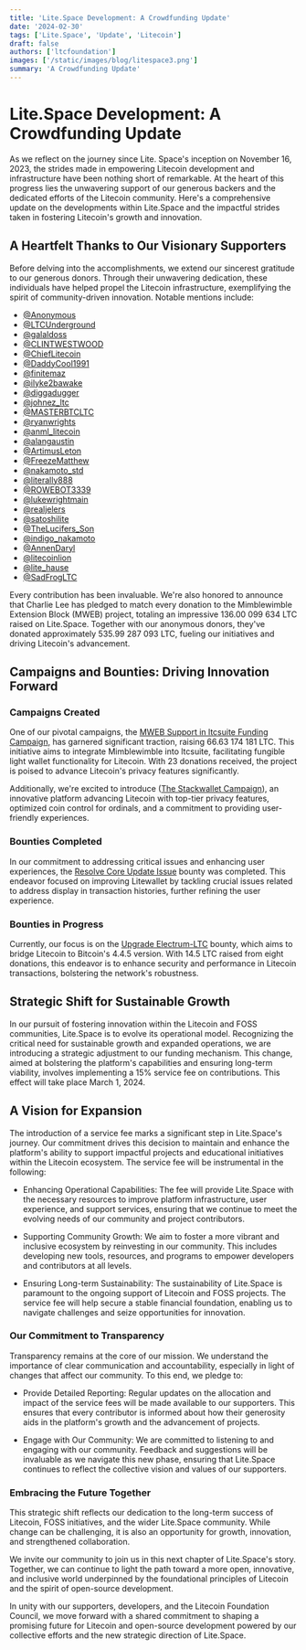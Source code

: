 ```yaml
---
title: 'Lite.Space Development: A Crowdfunding Update'
date: '2024-02-30'
tags: ['Lite.Space', 'Update', 'Litecoin']
draft: false
authors: ['ltcfoundation']
images: ['/static/images/blog/litespace3.png']
summary: 'A Crowdfunding Update'
---
```


# Lite.Space Development: A Crowdfunding Update

As we reflect on the journey since Lite. Space's inception on November 16, 2023, the strides made in empowering Litecoin development and infrastructure have been nothing short of remarkable. At the heart of this progress lies the unwavering support of our generous backers and the dedicated efforts of the Litecoin community. Here's a comprehensive update on the developments within Lite.Space and the impactful strides taken in fostering Litecoin's growth and innovation.

## A Heartfelt Thanks to Our Visionary Supporters

Before delving into the accomplishments, we extend our sincerest gratitude to our generous donors. Through their unwavering dedication, these individuals have helped propel the Litecoin infrastructure, exemplifying the spirit of community-driven innovation. Notable mentions include:

- [@Anonymous](https://www.x.com/anonymous)
- [@LTCUnderground](https://www.x.com/LTCUnderground)
- [@galaldoss](https://www.x.com/galaldoss)
- [@CLINTWESTWOOD](https://www.x.com/CLINTWESTWOOD)
- [@ChiefLitecoin](https://www.x.com/ChiefLitecoin)
- [@DaddyCool1991](https://www.x.com/DaddyCool1991)
- [@finitemaz](https://www.x.com/finitemaz)
- [@ilyke2bawake](https://www.x.com/ilyke2bawake)
- [@diggadugger](https://www.x.com/diggadugger)
- [@johnez_ltc](https://www.x.com/johnez_ltc)
- [@MASTERBTCLTC](https://www.x.com/MASTERBTCLTC)
- [@ryanwrights](https://www.x.com/ryanwrights)
- [@anml_litecoin](https://www.x.com/anml_litecoin)
- [@alangaustin](https://www.x.com/alangaustin)
- [@ArtimusLeton](https://www.x.com/ArtimusLeton)
- [@FreezeMatthew](https://www.x.com/FreezeMatthew)
- [@nakamoto_std](https://www.x.com/nakamoto_std)
- [@literally888](https://www.x.com/literally888)
- [@ROWEBOT3339](https://www.x.com/ROWEBOT3339)
- [@lukewrightmain](https://www.x.com/lukewrightmain)
- [@realjelers](https://www.x.com/realjelers)
- [@satoshilite](https://www.x.com/satoshilite)
- [@TheLucifers_Son](https://www.x.com/TheLucifers_Son)
- [@indigo_nakamoto](https://www.x.com/indigo_nakamoto)
- [@AnnenDaryl](https://www.x.com/AnnenDaryl)
- [@litecoinlion](https://www.x.com/litecoinlion)
- [@lite_hause](https://www.x.com/lite_hause)
- [@SadFrogLTC](https://www.x.com/SadFrogLTC)

Every contribution has been invaluable. We're also honored to announce that Charlie Lee has pledged to match every donation to the Mimblewimble Extension Block (MWEB) project, totaling an impressive 136.00 099 634 LTC raised on Lite.Space. Together with our anonymous donors, they've donated approximately 535.99 287 093 LTC, fueling our initiatives and driving Litecoin's advancement.

## Campaigns and Bounties: Driving Innovation Forward

### Campaigns Created

One of our pivotal campaigns, the [MWEB Support in ltcsuite Funding Campaign,](https://www.lite.space/missions/mweb_support_ltcsuite_funding_campaign) has garnered significant traction, raising 66.63 174 181 LTC. This initiative aims to integrate Mimblewimble into ltcsuite, facilitating fungible light wallet functionality for Litecoin. With 23 donations received, the project is poised to advance Litecoin's privacy features significantly.

Additionally, we're excited to introduce ([The Stackwallet Campaign](https://www.lite.space/missions/stackwallet)), an innovative platform advancing Litecoin with top-tier privacy features, optimized coin control for ordinals, and a commitment to providing user-friendly experiences.

### Bounties Completed

In our commitment to addressing critical issues and enhancing user experiences, the [Resolve Core Update Issue](https://www.lite.space/missions/litewallet_bounty1) bounty was completed. This endeavor focused on improving Litewallet by tackling crucial issues related to address display in transaction histories, further refining the user experience.

### Bounties in Progress

Currently, our focus is on the [Upgrade Electrum-LTC](https://www.lite.space/missions/electrum_bounty1) bounty, which aims to bridge Litecoin to Bitcoin's 4.4.5 version. With 14.5 LTC raised from eight donations, this endeavor is to enhance security and performance in Litecoin transactions, bolstering the network's robustness.

## Strategic Shift for Sustainable Growth

In our pursuit of fostering innovation within the Litecoin and FOSS communities, Lite.Space is to evolve its operational model. Recognizing the critical need for sustainable growth and expanded operations, we are introducing a strategic adjustment to our funding mechanism. This change, aimed at bolstering the platform's capabilities and ensuring long-term viability, involves implementing a 15% service fee on contributions. This effect will take place March 1, 2024.

## A Vision for Expansion

The introduction of a service fee marks a significant step in Lite.Space's journey. Our commitment drives this decision to maintain and enhance the platform's ability to support impactful projects and educational initiatives within the Litecoin ecosystem. The service fee will be instrumental in the following:

- Enhancing Operational Capabilities: The fee will provide Lite.Space with the necessary resources to improve platform infrastructure, user experience, and support services, ensuring that we continue to meet the evolving needs of our community and project contributors.

- Supporting Community Growth: We aim to foster a more vibrant and inclusive ecosystem by reinvesting in our community. This includes developing new tools, resources, and programs to empower developers and contributors at all levels.

- Ensuring Long-term Sustainability: The sustainability of Lite.Space is paramount to the ongoing support of Litecoin and FOSS projects. The service fee will help secure a stable financial foundation, enabling us to navigate challenges and seize opportunities for innovation.

### Our Commitment to Transparency

Transparency remains at the core of our mission. We understand the importance of clear communication and accountability, especially in light of changes that affect our community. To this end, we pledge to:

- Provide Detailed Reporting: Regular updates on the allocation and impact of the service fees will be made available to our supporters. This ensures that every contributor is informed about how their generosity aids in the platform's growth and the advancement of projects.

- Engage with Our Community: We are committed to listening to and engaging with our community. Feedback and suggestions will be invaluable as we navigate this new phase, ensuring that Lite.Space continues to reflect the collective vision and values of our supporters.

### Embracing the Future Together

This strategic shift reflects our dedication to the long-term success of Litecoin, FOSS initiatives, and the wider Lite.Space community. While change can be challenging, it is also an opportunity for growth, innovation, and strengthened collaboration.

We invite our community to join us in this next chapter of Lite.Space's story. Together, we can continue to light the path toward a more open, innovative, and inclusive world underpinned by the foundational principles of Litecoin and the spirit of open-source development.

In unity with our supporters, developers, and the Litecoin Foundation Council, we move forward with a shared commitment to shaping a promising future for Litecoin and open-source development powered by our collective efforts and the new strategic direction of Lite.Space.
